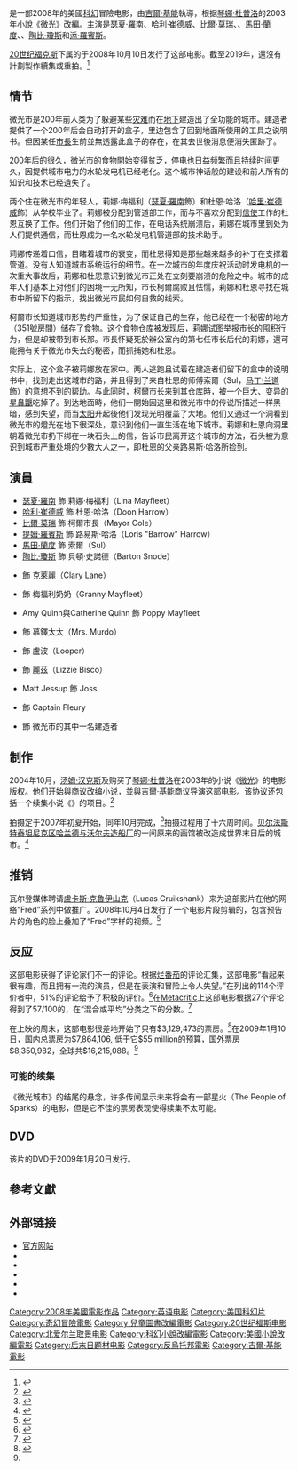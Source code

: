 {{For|原著小說|微光 (小說)}}
{{noteTA
|T=zh-hk:e煞絕地逃亡; zh-tw:微光城市－黑暗之光首部曲; zh-hans:微光城市;
|G1=Show
|G2=movie
|1=zh-hk:e煞絕地逃亡; zh-tw:微光城市－黑暗之光首部曲; zh-hans:微光城市;}}
{{Infobox Film
| name           = 微光城市
| original_name = ''City of Ember''
| image          =微光城市.jpg
| image_size     = 215px
| caption        = 海报
| director       = [[吉爾·基能|吉爾·基能]]
| producer       = [[汤姆·汉克斯|汤姆·汉克斯]]<br/>{{link-en|蓋瑞·高茲曼|Gary Goetzman}}<br/>Steven Shareshian<br/>Seth Hanchett
| writer         = {{link-en|嘉露蓮·湯遜|Caroline Thompson}}
| based_on       = {{based on|[[微光_(小說)|微光]]|[[琴娜·杜普洛|琴娜·杜普洛]]}}
| starring       = [[比爾·莫瑞|比爾·莫瑞]]<br/>[[瑟夏·羅南|瑟夏·羅南]]<br/>[[哈利·崔德威|哈利·崔德威]]<br/>[[馬田·蘭度|馬田·蘭度]]<br/>{{link-en|瑪莉·凱·普雷斯|Mary Kay Place}}<br/>[[陶比·瓊斯|陶比·瓊斯]]<br/>[[添·羅賓斯|添·羅賓斯]]
| music          = {{link-en|安德魯·羅金頓|Andrew Lockington}}
| cinematography = Xavier Pérez Grobet
| editing        = Adam P. Scott<br/>{{link-en|柴克·史登堡|Zach Staenberg}}
| studio         = {{link-en|Walden Media|Walden Media}}<br/>[[普雷通公司|普雷通公司]]
| distributor    = [[二十世纪福斯|二十世纪福斯]]
| released       = 2008年10月10日
| runtime        = 95分钟
| country        = {{USA}}
| language       = [[英語|英語]]
| budget         = 5千5百萬美元
| gross          = 16,213,294美元<ref name="boxoffice">{{cite web|url=http://www.boxofficemojo.com/movies/?id=cityofember.htm|title=City of Ember|publisher=Box Office Mojo|accessdate=2009-01-08|archive-date=2018-06-12|archive-url=https://web.archive.org/web/20180612141754/http://www.boxofficemojo.com/movies/?id=cityofember.htm|dead-url=no}}</ref>
| website        = http://www.cityofember.com/
| imdb_id        = 0970411
| cn_name       = 微光城市
| hk_name       = e煞絕地逃亡
| tw_name       = 微光城市－黑暗之光首部曲
}}
{{作品名稱|name=''City of Ember''|hk=e煞絕地逃亡|tw=微光城市－黑暗之光首部曲|cn=微光城市}}是一部2008年的美國[[科幻電影|科幻]]冒險电影，由[[吉爾·基能|吉爾·基能]]執導，根据[[琴娜·杜普洛|琴娜·杜普洛]]的2003年小說《[[微光_(小說)|微光]]》改編。主演是[[瑟夏·羅南|瑟夏·羅南]]、[[哈利·崔德威|哈利·崔德威]]、[[比爾·莫瑞|比爾·莫瑞]]、{{link-en|麥坎錫·克魯克|Mackenzie Crook}}、[[馬田·蘭度|馬田·蘭度]]、{{link-en|瑪莉·凱·普雷斯|Mary Kay Place}}、[[陶比·瓊斯|陶比·瓊斯]]和[[添·羅賓斯|添·羅賓斯]]。

[[20世纪福克斯|20世纪福克斯]]下属的{{link-en|Walden Media|Walden Media}}于2008年10月10日发行了这部电影。截至2019年，還沒有計劃製作續集或重拍。<ref>{{Cite web |url = https://screenrant.com/city-ember-2-updates-release-date-story/ |title = City Of Ember 2 Updates: Will The Sequel Happen? |author = Padraig Cotter |date = 2019-06-27 |publisher = ScreenRant |language = en |access-date = 2020-05-18 |archive-date = 2020-11-11 |archive-url = https://web.archive.org/web/20201111214019/https://screenrant.com/city-ember-2-updates-release-date-story/ }}</ref>

== 情节 ==
微光市是200年前人类为了躲避某些[[灾难|灾难]]而在[[地下|地下]]建造出了全功能的城市。建造者提供了一个200年后会自动打开的盒子，里边包含了回到地面所使用的工具之说明书。但因某任[[市長|市長]]生前並無透露此盒子的存在，在其去世後消息便消失匿跡了。

200年后的很久，微光市的食物開始变得贫乏，停电也日益频繁而且持续时间更久，因提供城市电力的水轮发电机已经老化。这个城市神话般的建设和前人所有的知识和技术已经遺失了。

两个住在微光市的年轻人，莉娜·梅福利（[[瑟夏·羅南|瑟夏·羅南]]飾）和杜恩·哈洛（[[哈里·崔德威|哈里·崔德威]]飾）从学校毕业了。莉娜被分配到管道部工作，而与不喜欢分配到[[信使|信使]]工作的杜恩互换了工作。他们开始了他们的工作，在电话系统崩溃后，莉娜在城市里到处为人们提供通信，而杜恩成为一名水轮发电机管道部的技术助手。

莉娜传递着口信，目睹着城市的衰变，而杜恩得知是那些越来越多的补丁在支撑着管道。没有人知道城市系统运行的细节。在一次城市的年度庆祝活动时发电机的一次重大事故后，莉娜和杜恩意识到微光市正处在立刻要崩溃的危险之中。城市的成年人们基本上对他们的困境一无所知，市长柯爾腐败且怯懦，莉娜和杜恩寻找在城市中所留下的指示，找出微光市民如何自救的线索。

柯爾市长知道城市形势的严重性，为了保证自己的生存，他已经在一个秘密的地方（351號房間）储存了食物。这个食物仓库被发现后，莉娜试图举报市长的[[囤积|囤积]]行为，但是却被带到市长那。市長怀疑死於辦公室內的第七任市长后代的莉娜，還可能拥有关于微光市失去的秘密，而抓捕她和杜恩。

实际上，这个盒子被莉娜放在家中。两人逃跑且试着在建造者们留下的盒中的说明书中，找到走出这城市的路，并且得到了来自杜恩的师傅索爾（Sul，[[马丁·兰道|马丁·兰道]]飾）的意想不到的帮助。与此同时，柯爾市长来到其仓库時，被一个巨大、变异的[[星鼻鼴|星鼻鼴]]吃掉了。到达地面時，他们一開始因这里和微光市中的传说所描述一样黑暗，感到失望，而当[[太阳|太阳]]升起後他们发现光明覆盖了大地。他们又通过一个洞看到微光市的燈光在地下很深处，意识到他们一直生活在地下城市。莉娜和杜恩向洞里朝着微光市扔下绑在一块石头上的信，告诉市民离开这个城市的方法，石头被为意识到城市严重处境的少數大人之一，即杜恩的父亲路易斯·哈洛所捡到。

== 演員 ==
* [[瑟夏·羅南|瑟夏·羅南]] 飾 莉娜·梅福利（Lina Mayfleet）
* [[哈利·崔德威|哈利·崔德威]] 飾 杜恩·哈洛（Doon Harrow）
* [[比爾·莫瑞|比爾·莫瑞]] 飾 柯爾市長（Mayor Cole）
* [[提姆·羅賓斯|提姆·羅賓斯]] 飾 路易斯·哈洛（Loris "Barrow" Harrow）
* [[馬田·蘭度|馬田·蘭度]] 飾 索爾（Sul）
* [[陶比·瓊斯|陶比·瓊斯]] 飾 貝頓·史諾德（Barton Snode）
* {{link-en|瑪麗安娜·瓊-巴普蒂斯特|Marianne Jean-Baptiste}} 飾 克萊麗（Clary Lane）
* {{link-en|麗茲·史密斯|Liz Smith (actress)}} 飾 梅福利奶奶（Granny Mayfleet）
* Amy Quinn與Catherine Quinn 飾 Poppy Mayfleet
* {{link-en|瑪莉·凱·普雷斯|Mary Kay Place}} 飾 慕鐸太太（Mrs. Murdo）
* {{link-en|麥坎錫·克魯克|Mackenzie Crook}} 飾 盧波（Looper）
* {{link-en|露辛達·卓策克|Lucinda Dryzek}} 飾 麗茲（Lizzie Bisco）
* Matt Jessup 飾 Joss
* {{link-en|賽門·凱滋|Simon Kunz}} 飾 Captain Fleury
* {{le|伊恩·麦克尔希尼|Ian McElhinney}} 飾 微光市的其中一名建造者

== 制作 ==
2004年10月，[[汤姆·汉克斯|汤姆·汉克斯]]及{{link-en|蓋瑞·高茲曼|Gary Goetzman}}购买了[[琴娜·杜普洛|琴娜·杜普洛]]在2003年的小说《[[微光_(小說)|微光]]》的电影版权。他们开始與{{link-en|嘉露蓮·湯遜|Caroline Thompson}}商议改编小说，並與[[吉爾·基能|吉爾·基能]]商议导演这部电影。该协议还包括一个续集小说《{{link-en|The People of Sparks|The People of Sparks}}》的项目。<ref name="warms">{{cite news | author=Michael Fleming | url=http://www.variety.com/article/VR1117912797.html?categoryid=1236&cs=1 | title=Playtone warms up to 'Ember' | publisher=[[Variety_(magazine)|Variety]] | date=2004-10-31 | accessdate=2007-04-27 | archive-date=2009-11-19 | archive-url=https://web.archive.org/web/20091119024926/http://www.variety.com/article/VR1117912797.html?categoryid=1236&cs=1 }}</ref>

拍摄定于2007年初夏开始，同年10月完成，<ref name="firm">{{cite news|author=Jane Loughrey |url=http://u.tv/newsroom/indepth.asp?id=80654&pt=n |title=Hanks' firm to shoot film in Belfast's Titanic Quarter |publisher=[[UTV|UTV]] |date=2007-03-07 |accessdate=2007-04-27 |deadurl=yes |archiveurl=https://web.archive.org/web/20070525150223/http://u.tv/newsroom/indepth.asp?id=80654&pt=n |archivedate=2007-05-25 }}</ref>拍摄过程用了十六周时间。[[贝尔法斯特|贝尔法斯特]][[泰坦尼克区_(贝尔法斯特)|泰坦尼克区]][[哈兰德与沃尔夫造船厂|哈兰德与沃尔夫造船厂]]的一间原来的画馆被改造成世界末日后的城市。<ref>{{cite news | author= | url=http://news.bbc.co.uk/1/hi/northern_ireland/6898938.stm | title=Robbins' role in City of Ember | publisher=[[BBC|BBC]] | date=2007-07-14 | accessdate=2007-07-20 | archive-date=2021-03-23 | archive-url=https://web.archive.org/web/20210323220803/http://news.bbc.co.uk/1/hi/northern_ireland/6898938.stm }}</ref>

== 推销 ==
瓦尔登媒体聘请[[盧卡斯·克魯伊山克|盧卡斯·克魯伊山克]]（Lucas Cruikshank）来为这部影片在他的网络“Fred”系列中做推广。2008年10月4日发行了一个电影片段剪辑的，包含预告片的角色的脸上叠加了“Fred”字样的视频。<ref>{{Cite web |url=http://www.youtube.com/Fred |title=存档副本 |access-date=2009-02-23 |archive-date=2020-05-18 |archive-url=https://web.archive.org/web/20200518045326/https://www.youtube.com/fred }}</ref>

== 反应 ==
这部电影获得了评论家们不一的评论。根据[[烂番茄|烂番茄]]的评论汇集，这部电影“看起来很有趣，而且拥有一流的演员，但是在表演和冒险上令人失望。”在列出的114个评价者中，51%的评论给予了积极的评价。<ref>{{Cite web |url=http://www.rottentomatoes.com/m/city_of_ember/ |title=存档副本 |access-date=2009-02-23 |archive-date=2010-08-31 |archive-url=https://web.archive.org/web/20100831142417/http://www.rottentomatoes.com/m/city_of_ember/ |dead-url=no }}</ref>在[[Metacritic|Metacritic]]上这部电影根据27个评论得到了57/100的，在“混合或平均”分类之下的分数。<ref>{{Cite web |url=http://www.metacritic.com/film/titles/cityofember |title=存档副本 |access-date=2009-02-23 |archive-date=2009-07-08 |archive-url=https://web.archive.org/web/20090708103435/http://www.metacritic.com/film/titles/cityofember }}</ref>  

在上映的周末，这部电影很差地开始了只有$3,129,473的票房。<ref>{{cite web | url=http://www.boxofficemojo.com/weekend/chart/?view=&yr=2008&wknd=41&p=.htm | title=Box Office Weekend Grosses from 10/10/08 to 10/01/09 | publisher=[[Box_Office_Mojo|Box Office Mojo]] | accessdate=2008-10-26 | archive-date=2010-10-15 | archive-url=https://web.archive.org/web/20101015042602/http://www.boxofficemojo.com/weekend/chart/?view=&yr=2008&wknd=41&p=.htm | dead-url=no }}</ref>在2009年1月10日，国内总票房为$7,864,106, 低于它$55 million的预算，国外票房$8,350,982，全球共$16,215,088。<ref name="boxoffice"/>

=== 可能的续集 ===
{{bquote|是的，我们正要去完成微光电影系列……只是这可能要很长时间<br />[[Gil_Kenan|Gil Kenan]]}}

《微光城市》的结尾的悬念，许多传闻显示未来将会有一部星火（The People of Sparks）的电影，但是它不佳的票房表现使得续集不太可能。

== DVD ==
该片的DVD于2009年1月20日发行。

== 參考文獻 ==
<div class="references-small">
<references />
</div>

== 外部链接 ==
* [https://web.archive.org/web/20090304113304/http://www.cityofember.com/ 官方网站]
* {{imdb title|0970411|微光城市}}
* {{amg movie|1:399607|微光城市}}
* {{douban|2129042|微光城市}}
* {{mojo title|cityofember|微光城市}}
* {{rotten-tomatoes|city_of_ember|微光城市}}

{{吉爾·基能}}
{{Tom Hanks}}
{{DEFAULTSORT:City of Ember}}
[[Category:2008年美國電影作品|Category:2008年美國電影作品]]
[[Category:英语电影|Category:英语电影]]
[[Category:美国科幻片|Category:美国科幻片]]
[[Category:奇幻冒險電影|Category:奇幻冒險電影]]
[[Category:兒童圖書改編電影|Category:兒童圖書改編電影]]
[[Category:20世纪福斯电影|Category:20世纪福斯电影]]
[[Category:北爱尔兰取景电影|Category:北爱尔兰取景电影]]
[[Category:科幻小說改編電影|Category:科幻小說改編電影]]
[[Category:美國小說改編電影|Category:美國小說改編電影]]
[[Category:后末日题材电影|Category:后末日题材电影]]
[[Category:反烏托邦電影|Category:反烏托邦電影]]
[[Category:吉爾·基能電影|Category:吉爾·基能電影]]